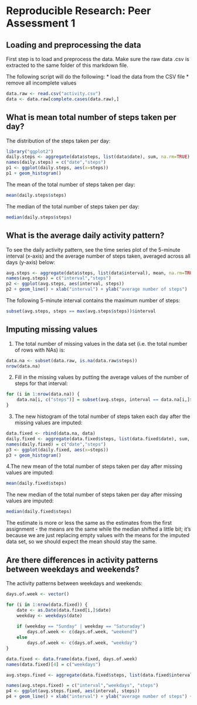 # Reproducible Research: Peer Assessment 1

## Loading and preprocessing the data
First step is to load and preprocess the data. Make sure the raw data .csv is extracted to the same folder of this markdown file. 

The following script will do the following:
* load the data from the CSV file
* remove all incomplete values
```r
data.raw <- read.csv("activity.csv")
data <- data.raw[complete.cases(data.raw),]
```

## What is mean total number of steps taken per day?
The distribution of the steps taken per day:
```r
library("ggplot2")
daily.steps <- aggregate(data$steps, list(data$date), sum, na.rm=TRUE)
names(daily.steps) = c("date","steps")
p1 <- ggplot(daily.steps, aes(x=steps)) 
p1 + geom_histogram()
```

The mean of the total number of steps taken per day:
```r
mean(daily.steps$steps)
```

The median of the total number of steps taken per day:
```r
median(daily.steps$steps)
```

## What is the average daily activity pattern?
To see the daily activity pattern, see the time series plot of the 5-minute interval (x-axis) and the average number of steps taken, averaged across all days (y-axis) below:
```r
avg.steps <- aggregate(data$steps, list(data$interval), mean, na.rm=TRUE)
names(avg.steps) = c("interval","steps")
p2 <- ggplot(avg.steps, aes(interval, steps))
p2 + geom_line() + xlab("interval") + ylab("average number of steps")
```

The following 5-minute interval contains the maximum number of steps:
```r
subset(avg.steps, steps == max(avg.steps$steps))$interval
```

## Imputing missing values
1. The total number of missing values in the data set (i.e. the total number of rows with NAs) is:
```r
data.na <- subset(data.raw, is.na(data.raw$steps))
nrow(data.na)
```

2. Fill in the missing values by putting the average values of the number of steps for that interval:
```r
for (i in 1:nrow(data.na)) {
    data.na[i, c("steps")] = subset(avg.steps, interval == data.na[i,]$interval)$steps
}
```

3. The new histogram of the total number of steps taken each day after the missing values are imputed:
```r
data.fixed <- rbind(data.na, data)
daily.fixed <- aggregate(data.fixed$steps, list(data.fixed$date), sum, na.rm=TRUE)
names(daily.fixed) = c("date","steps")
p3 <- ggplot(daily.fixed, aes(x=steps)) 
p3 + geom_histogram()
```

4.The new mean of the total number of steps taken per day after missing values are imputed:
```r
mean(daily.fixed$steps)
```

The new median of the total number of steps taken per day after missing values are imputed:
```r
median(daily.fixed$steps)
``` 

The estimate is more or less the same as the estimates from the first assignment - the means are the same while the median shifted a little bit; it's because we are just replacing empty values with the means for the imputed data set, so we should expect the mean should stay the same.

## Are there differences in activity patterns between weekdays and weekends?
The activity patterns between weekdays and weekends:
```r
days.of.week <- vector()

for (i in 1:nrow(data.fixed)) {
    date <- as.Date(data.fixed[i,]$date)
    weekday <- weekdays(date)
    
    if (weekday == "Sunday" | weekday == "Saturaday")
        days.of.week <- c(days.of.week, "weekend")
    else
        days.of.week <- c(days.of.week, "weekday")
}

data.fixed <- data.frame(data.fixed, days.of.week)
names(data.fixed)[4] = c("weekdays")

avg.steps.fixed <- aggregate(data.fixed$steps, list(data.fixed$interval, data.fixed$weekdays), mean, na.rm=TRUE)

names(avg.steps.fixed) = c("interval","weekdays", "steps")
p4 <- ggplot(avg.steps.fixed, aes(interval, steps))
p4 + geom_line() + xlab("interval") + ylab("average number of steps") + facet_grid(weekdays ~ .)
```

